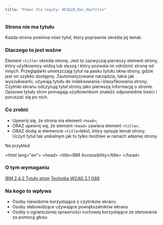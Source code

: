 ```yaml
---
title: "Pomoc dla reguły: WCAG20_Doc_HasTitle"
---
```


<div className="toolHelp">
<Row>
<Column colLg={16} colMd={8} colSm={4} className="toolHead">

### Strona nie ma tytułu

<div id="locLevel"></div>

Każda strona powinna mieć tytuł, który poprawnie określa jej temat.

</Column>
</Row>
<Row>
<Column colLg={11} colMd={5} colSm={4} className="toolMain">

### Dlaczego to jest ważne

Element `<title>` określa stronę. Jest to zazwyczaj pierwszy element strony, który użytkownicy widzą lub słyszą i który pozwala im odróżnić stronę od innych.  Przeglądarki umieszczają tytuł na pasku tytułu okna strony, gdzie jest on szybko dostępny. Zautomatyzowane narzędzia, takie jak wyszukiwarki, używają tytułu do indeksowania i klasyfikowania strony. Czytniki ekranu odczytują tytuł strony jako pierwszą informację o stronie.
Opisowe tytuły stron pomagają użytkownikom znaleźć odpowiednie treści i poruszać się po nich.


<div id="locSnippet"></div>

### Co zrobić

 * Upewnij się, że strona ma element `<head>`;
 * ORAZ upewnij się, że element `<head>` zawiera element `<title>`;
 * ORAZ dodaj w elemencie `<title>`tekst, który opisuje temat strony. Uczyń tytuł tak unikalnym jak to tylko możliwe w ramach własnej strony.
 
Na przykład:

<CodeSnippet type="multi" light={true}>&lt;html lang="en"&gt;
&lt;head&gt;
    &lt;title&gt;IBM Accessibility&lt;/title&gt;
&lt;/head&gt;</CodeSnippet>

</Column>
<Column colLg={5} colMd={3} colSm={4} className="toolLeft">

### O tym wymaganiu

[IBM 2.4.2 Tytuły stron](https://www.ibm.com/able/guidelines/ci162/page_titled.html)
[Technika WCAG 2.1 G88](https://www.w3.org/WAI/WCAG21/Techniques/general/G88)

### Na kogo to wpływa

 * Osoby niewidome korzystające z czytników ekranu
 * Osoby słabowidzące używające powiększalników ekranu
 * Osoby o ograniczonej sprawności ruchowej korzystające ze sterowania za pomocą głosu

</Column>
</Row>
</div>

